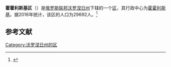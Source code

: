 {{Infobox Settlement
| official_name = 霍霍利斯基区
| native_name = Хохольский район
| image_flag =  Flag of Khokholsky rayon (Voronezh oblast).png 
| image_shield =  Coat of Arms of Khokholsky rayon (Voronezh oblast) small.png 
| image_map =  Location of Khokholsky District (Voronezh Oblast).svg 
| settlement_type = [[区_(苏联)|区]]
| subdivision_type = [[国家|国家]]
| subdivision_type1 = [[州_(俄罗斯)|州]]
| subdivision_name = {{RUS}}
| subdivision_name1 = [[沃罗涅日州|沃罗涅日州]]
| seat_type = 行政中心
| seat = [[霍霍利斯基|霍霍利斯基]]
| population_as_of=2016
| population_footnotes = <ref name=stat />
| population_total = 29692
| timezone = [[莫斯科时间|MSK]]
| utc_offset = +3
}}
'''霍霍利斯基区'''（{{lang-ru|Хохольский район}}）是[[俄罗斯联邦|俄罗斯联邦]][[沃罗涅日州|沃罗涅日州]]下辖的一个[[区_(苏联)|区]]，其行政中心为[[霍霍利斯基|霍霍利斯基]]。据2016年统计，该区的人口为29692人。<ref name=stat>{{cite web | url = http://www.gks.ru/free_doc/doc_2016/bul_dr/mun_obr2016.rar | title = Численность населения Российской Федерации по муниципальным образованиям на 1 января 2016 года | language = ru | accessdate = 2017-01-01 | archive-date = 2019-05-13 | archive-url = https://web.archive.org/web/20190513150350/http://www.gks.ru/free_doc/doc_2016/bul_dr/mun_obr2016.rar | dead-url = no }}</ref>

== 参考文献 ==
{{reflist}}

{{Russia-stub}}

[[Category:沃罗涅日州的区|Category:沃罗涅日州的区]]